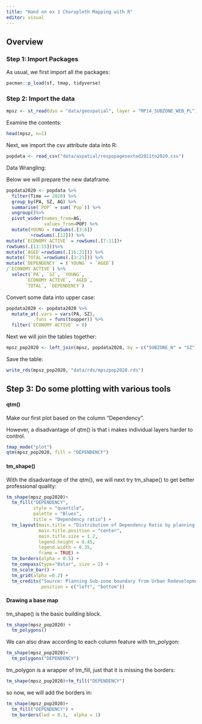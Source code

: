 ```yaml
---
title: "Hand on ex 1 Choropleth Mapping with R"
editor: visual
---
```


## Overview 

### Step 1: Import Packages 

As usual, we first import all the packages:

```r
pacman::p_load(sf, tmap, tidyverse)
```

### Step 2: Import the data 

```r
mpsz <- st_read(dsn = "data/geospatial", layer = "MP14_SUBZONE_WEB_PL")
```

Examine the contents:

```r
head(mpsz, n=1)
```

Next, we import the csv attribute data into R:

```r
popdata <- read_csv("data/aspatial/respopagesextod2011to2020.csv")
```

Data Wrangling:

Below we will prepare the new dataframe.

```r
popdata2020 <- popdata %>%
  filter(Time == 2020) %>%
  group_by(PA, SZ, AG) %>%
  summarise(`POP` = sum(`Pop`)) %>%
  ungroup()%>%
  pivot_wider(names_from=AG, 
              values_from=POP) %>%
  mutate(YOUNG = rowSums(.[3:6])
         +rowSums(.[12])) %>%
mutate(`ECONOMY ACTIVE` = rowSums(.[7:11])+
rowSums(.[13:15]))%>%
mutate(`AGED`=rowSums(.[16:21])) %>%
mutate(`TOTAL`=rowSums(.[3:21])) %>%  
mutate(`DEPENDENCY` = (`YOUNG` + `AGED`)
/`ECONOMY ACTIVE`) %>%
  select(`PA`, `SZ`, `YOUNG`, 
       `ECONOMY ACTIVE`, `AGED`, 
       `TOTAL`, `DEPENDENCY`)
```

Convert some data into upper case:

```r
popdata2020 <- popdata2020 %>%
  mutate_at(.vars = vars(PA, SZ), 
          .funs = funs(toupper)) %>%
  filter(`ECONOMY ACTIVE` > 0)
```

Next we will join the tables together:

```r
mpsz_pop2020 <- left_join(mpsz, popdata2020, by = c("SUBZONE_N" = "SZ"))
```

Save the table:

```r
write_rds(mpsz_pop2020, "data/rds/mpszpop2020.rds")
```

## Step 3: Do some plotting with various tools 

#### qtm()

Make our first plot based on the column "Dependency".

However, a disadvantage of qtm() is that i makes individual layers harder to control.

```r
tmap_mode("plot")
qtm(mpsz_pop2020, fill = "DEPENDENCY")
```

#### tm_shape()

With the disadvantage of the qtm(), we will next try tm_shape() to get better professional quality:

```r
tm_shape(mpsz_pop2020)+
  tm_fill("DEPENDENCY", 
          style = "quantile", 
          palette = "Blues",
          title = "Dependency ratio") +
  tm_layout(main.title = "Distribution of Dependency Ratio by planning subzone",
            main.title.position = "center",
            main.title.size = 1.2,
            legend.height = 0.45, 
            legend.width = 0.35,
            frame = TRUE) +
  tm_borders(alpha = 0.5) +
  tm_compass(type="8star", size = 2) +
  tm_scale_bar() +
  tm_grid(alpha =0.2) +
  tm_credits("Source: Planning Sub-zone boundary from Urban Redevelopment Authorithy (URA)\n and Population data from Department of Statistics DOS", 
             position = c("left", "bottom"))
```

#### Drawing a base map

tm_shape() is the basic building block.

```r
tm_shape(mpsz_pop2020) +
  tm_polygons()
```

We can also draw according to each column feature with tm_polygon:

```r
tm_shape(mpsz_pop2020)+
  tm_polygons("DEPENDENCY")
```

tm_polygon is a wrapper of tm_fill, just that it is missing the borders:

```r
tm_shape(mpsz_pop2020)+tm_fill("DEPENDENCY")
```

so now, we will add the borders in:

```r
tm_shape(mpsz_pop2020)+
  tm_fill("DEPENDENCY") +
  tm_borders(lwd = 0.1,  alpha = 1)
```
